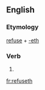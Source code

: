 ==English==

===Etymology===
[[refuse]] + [[-eth]]

===Verb===
{{en-verb form}}

# {{en-archaic third-person singular of|refuse}}

[[fr:refuseth]]